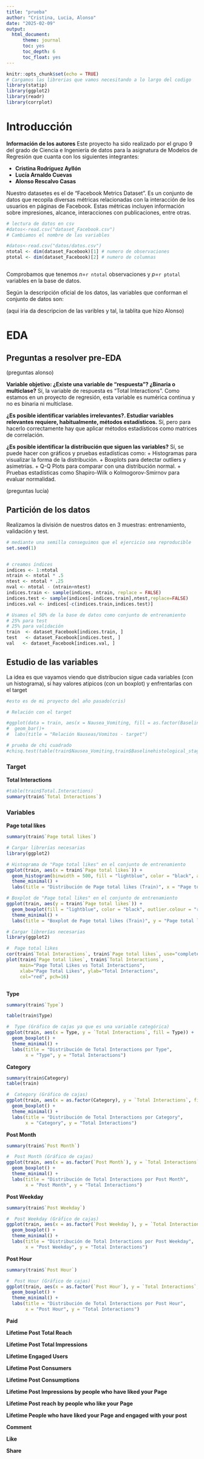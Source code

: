 ```yaml
---
title: "prueba"
author: "Cristina, Lucia, Alonso"
date: "2025-02-09"
output: 
  html_document:
      theme: journal
      toc: yes
      toc_depth: 6
      toc_float: yes
---
```


```r
knitr::opts_chunk$set(echo = TRUE)
# Cargamos las librerias que vamos necesitando a lo largo del codigo
library(statip)
library(ggplot2)
library(readr)
library(corrplot)
```

# Introducción

**Información de los autores**
Este proyecto ha sido realizado por el grupo 9 del grado de Ciencia e Ingeniería de datos para la asignatura de Modelos de Regresión que cuanta con los siguientes integrantes:

+ **Cristina Rodríguez Ayllón**
+ **Lucía Arnaldo Cuevas**
+ **Alonso Rescalvo Casas**

Nuestro datasetes es el de "Facebook Metrics Dataset". Es un conjunto de datos que recopila diversas métricas relacionadas con la interacción de los usuarios en páginas de Facebook. Estas métricas incluyen información sobre impresiones, alcance, interacciones con publicaciones, entre otras.



```r
# lectura de datos en csv
#datos<-read.csv("dataset_Facebook.csv")
# Cambiamos el nombre de las variables 

#datos<-read.csv("datos/datos.csv")
ntotal <- dim(dataset_Facebook)[1] # numero de observaciones
ptotal <- dim(dataset_Facebook)[2] # numero de columnas



```

Comprobamos que tenemos $n=$```r ntotal``` observaciones y $p=$```r ptotal``` variables en la base de datos.


Según la descripción oficial de los datos, las variables que conforman el conjunto de datos son:

(aqui iria da descripcion de las varibles y tal, la tablita que hizo Alonso)


# EDA
## Preguntas a resolver pre-EDA


(preguntas alonso)





**Variable objetivo: ¿Existe una variable de “respuesta”? ¿Binaria o multiclase?**
Sí, la variable de respuesta es "Total Interactions". Como estamos en un proyecto de regresión, esta variable es numérica continua y no es binaria ni multiclase.

**¿Es posible identificar variables irrelevantes?. Estudiar variables relevantes requiere, habitualmente, métodos estadísticos.**
Sí, pero para hacerlo correctamente hay que aplicar métodos estadísticos como matrices de correlación.




**¿Es posible identificar la distribución que siguen las variables?**
Sí, se puede hacer con gráficos y pruebas estadísticas como:
+ Histogramas para visualizar la forma de la distribución.
+ Boxplots para detectar outliers y asimetrías.
+ Q-Q Plots para comparar con una distribución normal.
+ Pruebas estadísticas como Shapiro-Wilk o Kolmogorov-Smirnov para evaluar normalidad.


(preguntas lucía)


## Partición de los datos
Realizamos la división de nuestros datos en 3 muestras: entrenamiento, validación y test.

```r
# mediante una semilla conseguimos que el ejercicio sea reproducible
set.seed(1)


# creamos índices
indices <- 1:ntotal
ntrain <- ntotal * .5
ntest <- ntotal * .25
nval <- ntotal - (ntrain+ntest)
indices.train <- sample(indices, ntrain, replace = FALSE)
indices.test <- sample(indices[-indices.train],ntest,replace=FALSE)
indices.val <- indices[-c(indices.train,indices.test)]

# Usamos el 50% de la base de datos como conjunto de entrenamiento
# 25% para test
# 25% para validación
train  <- dataset_Facebook[indices.train, ]
test   <- dataset_Facebook[indices.test, ]
val   <- dataset_Facebook[indices.val, ]

```



## Estudio de las variables
La idea es que vayamos viendo que distribucion sigue cada variables (con un histograma), si hay valores atipicos (con un boxplot) y enfrentarlas con el target

```r
#esto es de mi proyecto del año pasado(cris)

# Relación con el target

#ggplot(data = train, aes(x = Nausea_Vomiting, fill = as.factor(Baselinehistological_staging))) +
#  geom_bar()+
#  labs(title = "Relación Nauseas/Vomitos - target")

# prueba de chi cuadrado
#chisq.test(table(train$Nausea_Vomiting,train$Baselinehistological_staging))
```




### Target

**Total Interactions**


```r
#table(train$Total.Interactions)
summary(train$`Total Interactions`)

```


### Variables

**Page total likes**

```r
summary(train$`Page total likes`)

```

```r
# Cargar librerías necesarias
library(ggplot2)

# Histograma de "Page total likes" en el conjunto de entrenamiento
ggplot(train, aes(x = train$`Page total likes`)) + 
  geom_histogram(binwidth = 500, fill = "lightblue", color = "black", alpha = 0.7) + 
  theme_minimal() +
  labs(title = "Distribución de Page total likes (Train)", x = "Page total likes", y = "Frecuencia")


```



```r
# Boxplot de "Page total likes" en el conjunto de entrenamiento
ggplot(train, aes(y = train$`Page total likes`)) + 
  geom_boxplot(fill = "lightblue", color = "black", outlier.colour = "red", outlier.size = 2) +
  theme_minimal() +
  labs(title = "Boxplot de Page total likes (Train)", y = "Page total likes")

```


```r
# Cargar librerías necesarias
library(ggplot2)

#  Page total likes
cor(train$`Total Interactions`, train$`Page total likes`, use="complete.obs")  # Correlación
plot(train$`Page total likes`, train$`Total Interactions`, 
     main="Page Total Likes vs Total Interactions",
     xlab="Page Total Likes", ylab="Total Interactions", 
     col="red", pch=16)



```

**Type**

```r
summary(train$`Type`)

```

```r
table(train$Type)


```

```r
#  Type (Gráfico de cajas ya que es una variable categórica)
ggplot(train, aes(x = Type, y = `Total Interactions`, fill = Type)) +
  geom_boxplot() +
  theme_minimal() +
  labs(title = "Distribución de Total Interactions por Type", 
       x = "Type", y = "Total Interactions")


```


**Category**

```r
summary(train$Category)
table(train)

```


```r
#  Category (Gráfico de cajas)
ggplot(train, aes(x = as.factor(Category), y = `Total Interactions`, fill = as.factor(Category))) +
  geom_boxplot() +
  theme_minimal() +
  labs(title = "Distribución de Total Interactions por Category", 
       x = "Category", y = "Total Interactions")
```


**Post Month**


```r
summary(train$`Post Month`)

```

```r
#  Post Month (Gráfico de cajas)
ggplot(train, aes(x = as.factor(`Post Month`), y = `Total Interactions`, fill = as.factor(`Post Month`))) +
  geom_boxplot() +
  theme_minimal() +
  labs(title = "Distribución de Total Interactions por Post Month", 
       x = "Post Month", y = "Total Interactions")
```


**Post Weekday**


```r
summary(train$`Post Weekday`)

```



```r
#  Post Weekday (Gráfico de cajas)
ggplot(train, aes(x = as.factor(`Post Weekday`), y = `Total Interactions`, fill = as.factor(`Post Weekday`))) +
  geom_boxplot() +
  theme_minimal() +
  labs(title = "Distribución de Total Interactions por Post Weekday", 
       x = "Post Weekday", y = "Total Interactions")


```


**Post Hour**


```r
summary(train$`Post Hour`)

```




```r
#  Post Hour (Gráfico de cajas)
ggplot(train, aes(x = as.factor(`Post Hour`), y = `Total Interactions`, fill = as.factor(`Post Hour`))) +
  geom_boxplot() +
  theme_minimal() +
  labs(title = "Distribución de Total Interactions por Post Hour", 
       x = "Post Hour", y = "Total Interactions")
```


**Paid**


**Lifetime Post Total Reach**


**Lifetime Post Total Impressions**


**Lifetime Engaged Users**


**Lifetime Post Consumers**


**Lifetime Post Consumptions**


**Lifetime Post Impressions by people who have liked your Page**


**Lifetime Post reach by people who like your Page**


**Lifetime People who have liked your Page and engaged with your post**


**Comment**


**Like**


**Share**




